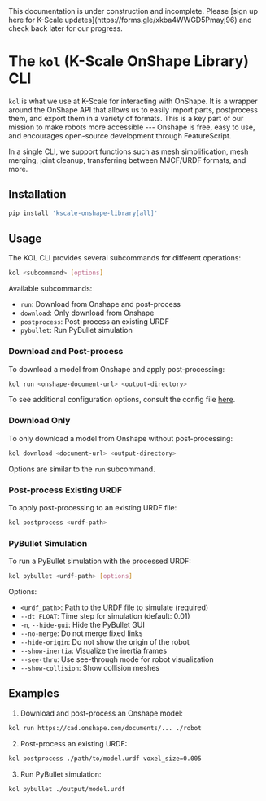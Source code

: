 <Callout type="warning" emoji="⚠️">
This documentation is under construction and incomplete. Please [sign up here for K-Scale updates](https://forms.gle/xkba4WWGD5Pmayj96) and check back later for our progress.
</Callout>


# The `kol` (K-Scale OnShape Library) CLI

`kol` is what we use at K-Scale for interacting with OnShape. It is a wrapper around the OnShape API that allows us to easily import parts, postprocess them, and export them in a variety of formats. This is a key part of our mission to make robots more accessible --- Onshape is free, easy to use, and encourages open-source development through FeatureScript.

In a single CLI, we support functions such as mesh simplification, mesh merging, joint cleanup, transferring between MJCF/URDF formats, and more.

## Installation

```bash
pip install 'kscale-onshape-library[all]'
```

## Usage

The KOL CLI provides several subcommands for different operations:

```bash
kol <subcommand> [options]
```

Available subcommands:
- `run`: Download from Onshape and post-process
- `download`: Only download from Onshape
- `postprocess`: Post-process an existing URDF
- `pybullet`: Run PyBullet simulation

### Download and Post-process

To download a model from Onshape and apply post-processing:

```bash
kol run <onshape-document-url> <output-directory>
```

To see additional configuration options, consult the config file [here](https://github.com/kscalelabs/onshape/blob/master/kol/onshape/config.py).

### Download Only

To only download a model from Onshape without post-processing:

```bash
kol download <document-url> <output-directory>
```

Options are similar to the `run` subcommand.

### Post-process Existing URDF

To apply post-processing to an existing URDF file:

```bash
kol postprocess <urdf-path>
```

### PyBullet Simulation

To run a PyBullet simulation with the processed URDF:

```bash
kol pybullet <urdf-path> [options]
```

Options:
- `<urdf_path>`: Path to the URDF file to simulate (required)
- `--dt FLOAT`: Time step for simulation (default: 0.01)
- `-n`, `--hide-gui`: Hide the PyBullet GUI
- `--no-merge`: Do not merge fixed links
- `--hide-origin`: Do not show the origin of the robot
- `--show-inertia`: Visualize the inertia frames
- `--see-thru`: Use see-through mode for robot visualization
- `--show-collision`: Show collision meshes

## Examples

1. Download and post-process an Onshape model:

```bash
kol run https://cad.onshape.com/documents/... ./robot
```

2. Post-process an existing URDF:

```bash
kol postprocess ./path/to/model.urdf voxel_size=0.005
```

3. Run PyBullet simulation:

```bash
kol pybullet ./output/model.urdf
```
